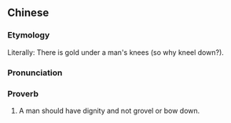 {{also|男儿膝下有黄金}}
==Chinese==
{{zh-forms|s=男儿膝下有黄金|type=2212}}

===Etymology===
Literally: There is gold under a man's knees (so why kneel down?).

===Pronunciation===
{{zh-pron
|m=nán'ér xīxià yǒu huángjīn
|c=naam4 ji4 sat1 haa6 jau5 wong4 gam1
|cat=prov
}}

===Proverb===
{{zh-proverb}}

# A man should have dignity and not grovel or bow down.